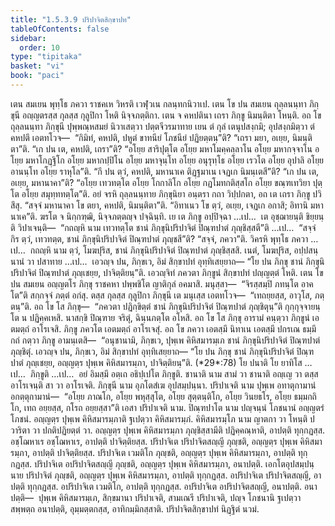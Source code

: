 ```yaml
---
title: "1.5.3.9 ปริปาจิตสิกฺขาปท"
tableOfContents: false
sidebar:
  order: 10
type: "tipitaka"
basket: "vi"
book: "paci"
---
```



<DynamicBreadcrumb />

<Division number="192" book="paci">

<Paragraph number="629" book="paci">
เตน สมเยน พุทฺโธ ภควา ราชคเห วิหรติ เวฬุวเน กลนฺทกนิวาเป. เตน โข ปน สมเยน ถุลฺลนนฺทา ภิกฺขุนี อญฺญตรสฺส กุลสฺส กุลูปิกา โหติ นิจฺจภตฺติกา. เตน จ คหปตินา เถรา ภิกฺขู นิมนฺติตา โหนฺติ. อถ โข ถุลฺลนนฺทา ภิกฺขุนี ปุพฺพณฺหสมยํ นิวาเสตฺวา ปตฺตจีวรมาทาย เยน ตํ กุลํ เตนุปสงฺกมิ; อุปสงฺกมิตฺวา ตํ คหปตึ เอตทโวจ—  “กิมิทํ, คหปติ, ปหูตํ ขาทนียํ โภชนียํ ปฏิยตฺตนฺ”ติ? “เถรา มยา, อเยฺย, นิมนฺติตา”ติ. “เก ปน เต, คหปติ, เถรา”ติ? “อโยฺย สาริปุตฺโต อโยฺย มหาโมคฺคลฺลาโน อโยฺย มหากจฺจาโน อโยฺย มหาโกฏฺฐิโก อโยฺย มหากปฺปิโน อโยฺย มหาจุนฺโท อโยฺย อนุรุทฺโธ อโยฺย เรวโต อโยฺย อุปาลิ อโยฺย อานนฺโท อโยฺย ราหุโล”ติ. “กึ ปน ตฺวํ, คหปติ, มหานาเค ติฏฺฐมาเน เจฏเก นิมนฺเตสี”ติ?
</Paragraph>

<Paragraph number="630" book="paci">
“เก ปน เต, อเยฺย, มหานาคา”ติ? “อโยฺย เทวทตฺโต อโยฺย โกกาลิโก อโยฺย กฏโมทกติสฺสโก อโยฺย ขณฺฑเทวิยา ปุตฺโต อโยฺย สมุทฺททตฺโต”ติ. อยํ จรหิ ถุลฺลนนฺทาย ภิกฺขุนิยา อนฺตรา กถา วิปฺปกตา, อถ เต เถรา ภิกฺขู ปวิสึสุ. “สจฺจํ มหานาคา โข ตยา, คหปติ, นิมนฺติตา”ติ. “อิทาเนว โข ตฺวํ, อเยฺย, เจฏเก อกาสิ; อิทานิ มหานาเค”ติ. ฆรโต จ นิกฺกฑฺฒิ, นิจฺจภตฺตญฺจ ปจฺฉินฺทิ.
</Paragraph>

<Paragraph number="631" book="paci">
เย เต ภิกฺขู อปฺปิจฺฉา …เป…  เต อุชฺฌายนฺติ ขิยฺยนฺติ วิปาเจนฺติ—  “กถญฺหิ นาม เทวทตฺโต ชานํ ภิกฺขุนิปริปาจิตํ ปิณฺฑปาตํ ภุญฺชิสฺสตี”ติ …เป…  “สจฺจํ กิร ตฺวํ, เทวทตฺต, ชานํ ภิกฺขุนิปริปาจิตํ ปิณฺฑปาตํ ภุญฺชสี”ติ? “สจฺจํ, ภควา”ติ. วิครหิ พุทฺโธ ภควา …เป…  กถญฺหิ นาม ตฺวํ, โมฆปุริส, ชานํ ภิกฺขุนิปริปาจิตํ ปิณฺฑปาตํ ภุญฺชิสฺสสิ. เนตํ, โมฆปุริส, อปฺปสนฺนานํ วา ปสาทาย …เป…  เอวญฺจ ปน, ภิกฺขเว, อิมํ สิกฺขาปทํ อุทฺทิเสยฺยาถ—
</Paragraph>

<Paragraph number="632" book="paci">
<Emphasis>“โย ปน ภิกฺขุ ชานํ ภิกฺขุนิปริปาจิตํ ปิณฺฑปาตํ ภุญฺเชยฺย, ปาจิตฺติยนฺ”</Emphasis>ติ.
</Paragraph>

<Paragraph number="633" book="paci">
เอวญฺจิทํ ภควตา ภิกฺขูนํ สิกฺขาปทํ ปญฺญตฺตํ โหติ.
</Paragraph>

</Division>
<Division number="193" book="paci">

<Paragraph number="634" book="paci">
เตน โข ปน สมเยน อญฺญตโร ภิกฺขุ ราชคหา ปพฺพชิโต ญาติกุลํ อคมาสิ. มนุสฺสา—  “จิรสฺสมฺปิ ภทนฺโต อาคโต”ติ สกฺกจฺจํ ภตฺตํ อกํสุ. ตสฺส กุลสฺส กุลูปิกา ภิกฺขุนี เต มนุเสฺส เอตทโวจ—  “เทถยฺยสฺส, อาวุโส, ภตฺตนฺ”ติ. อถ โข โส ภิกฺขุ—  “ภควตา ปฏิกฺขิตฺตํ ชานํ ภิกฺขุนิปริปาจิตํ ปิณฺฑปาตํ ภุญฺชิตุนฺ”ติ กุกฺกุจฺจายนฺโต น ปฏิคฺคเหสิ. นาสกฺขิ ปิณฺฑาย จริตุํ, ฉินฺนภตฺโต อโหสิ. อถ โข โส ภิกฺขุ อารามํ คนฺตฺวา ภิกฺขูนํ เอตมตฺถํ อาโรเจสิ. ภิกฺขู ภควโต เอตมตฺถํ อาโรเจสุํ.
</Paragraph>

<Paragraph number="635" book="paci">
อถ โข ภควา เอตสฺมึ นิทาเน เอตสฺมึ ปกรเณ ธมฺมึ กถํ กตฺวา ภิกฺขู อามนฺเตสิ—  “อนุชานามิ, ภิกฺขเว, ปุพฺเพ คิหิสมารมฺเภ ชานํ ภิกฺขุนิปริปาจิตํ ปิณฺฑปาตํ ภุญฺชิตุํ. เอวญฺจ ปน, ภิกฺขเว, อิมํ สิกฺขาปทํ อุทฺทิเสยฺยาถ—
</Paragraph>

</Division>
<Division number="194" book="paci">

<Paragraph number="636" book="paci">
<Emphasis>“โย ปน ภิกฺขุ ชานํ ภิกฺขุนิปริปาจิตํ ปิณฺฑปาตํ ภุญฺเชยฺย, อญฺญตฺร ปุพฺเพ คิหิสมารมฺภา, ปาจิตฺติยนฺ”</Emphasis>ติ. (*29*:<Emphasis>78</Emphasis>)
</Paragraph>

</Division>
<Division number="195" book="paci">

<Paragraph number="637" book="paci">
<Emphasis>โย ปนา</Emphasis>ติ โย ยาทิโส …เป…  <Emphasis>ภิกฺขู</Emphasis>ติ …เป…  อยํ อิมสฺมึ อตฺเถ อธิปฺเปโต ภิกฺขูติ.
</Paragraph>

<Paragraph number="638" book="paci">
<Emphasis>ชานาติ</Emphasis> นาม สามํ วา ชานาติ อญฺเญ วา ตสฺส อาโรเจนฺติ สา วา อาโรเจติ.
</Paragraph>

<Paragraph number="639" book="paci">
<Emphasis>ภิกฺขุนี</Emphasis> นาม อุภโตสํเฆ อุปสมฺปนฺนา.
</Paragraph>

<Paragraph number="640" book="paci">
<Emphasis>ปริปาเจติ</Emphasis> นาม ปุพฺเพ อทาตุกามานํ อกตฺตุกามานํ—  “อโยฺย ภาณโก, อโยฺย พหุสฺสุโต, อโยฺย สุตฺตนฺติโก, อโยฺย วินยธโร, อโยฺย ธมฺมกถิโก, เทถ อยฺยสฺส, กโรถ อยฺยสฺสา”ติ เอสา ปริปาเจติ นาม.
</Paragraph>

<Paragraph number="641" book="paci">
<Emphasis>ปิณฺฑปาโต</Emphasis> นาม ปญฺจนฺนํ โภชนานํ อญฺญตรํ โภชนํ.
</Paragraph>

<Paragraph number="642" book="paci">
<Emphasis>อญฺญตฺร ปุพฺเพ คิหิสมารมฺภา</Emphasis>ติ ฐเปตฺวา คิหิสมารมฺภํ.
</Paragraph>

<Paragraph number="643" book="paci">
<Emphasis>คิหิสมารมฺโภ</Emphasis> นาม ญาตกา วา โหนฺติ ปวาริตา วา ปกติปฏิยตฺตํ วา.
</Paragraph>

<Paragraph number="644" book="paci">
อญฺญตฺร ปุพฺเพ คิหิสมารมฺภา ภุญฺชิสฺสามีติ ปฏิคฺคณฺหาติ, อาปตฺติ ทุกฺกฏสฺส. อชฺโฌหาเร อชฺโฌหาเร, อาปตฺติ ปาจิตฺติยสฺส.
</Paragraph>

</Division>
<Division number="196" book="paci">

<Paragraph number="645" book="paci">
ปริปาจิเต ปริปาจิตสญฺญี ภุญฺชติ, อญฺญตฺร ปุพฺเพ คิหิสมารมฺภา, อาปตฺติ ปาจิตฺติยสฺส. ปริปาจิเต เวมติโก ภุญฺชติ, อญฺญตฺร ปุพฺเพ คิหิสมารมฺภา, อาปตฺติ ทุกฺกฏสฺส. ปริปาจิเต อปริปาจิตสญฺญี ภุญฺชติ, อญฺญตฺร ปุพฺเพ คิหิสมารมฺภา, อนาปตฺติ. เอกโตอุปสมฺปนฺนาย ปริปาจิตํ ภุญฺชติ, อญฺญตฺร ปุพฺเพ คิหิสมารมฺภา, อาปตฺติ ทุกฺกฏสฺส. อปริปาจิเต ปริปาจิตสญฺญี, อาปตฺติ ทุกฺกฏสฺส. อปริปาจิเต เวมติโก, อาปตฺติ ทุกฺกฏสฺส. อปริปาจิเต อปริปาจิตสญฺญี, อนาปตฺติ.
</Paragraph>

</Division>
<Division number="197" book="paci">

<Paragraph number="646" book="paci">
อนาปตฺติ—  ปุพฺเพ คิหิสมารมฺเภ, สิกฺขมานา ปริปาเจติ, สามเณรี ปริปาเจติ, ปญฺจ โภชนานิ ฐเปตฺวา สพฺพตฺถ อนาปตฺติ, อุมฺมตฺตกสฺส, อาทิกมฺมิกสฺสาติ.

</Paragraph>
</Division>

<Paragraph number="647" type="center" book="paci">
ปริปาจิตสิกฺขาปทํ นิฏฺฐิตํ นวมํ.
</Paragraph>